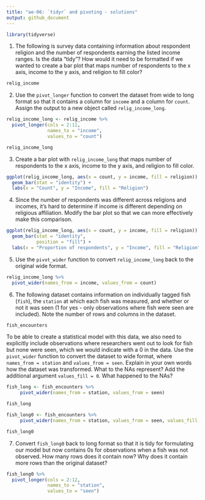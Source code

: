```yaml
---
title: "ae-06: `tidyr` and pivoting - solutions"
output: github_document
---
```


```r
library(tidyverse)
```

1. The following is survey data containing information about respondent religion and the number of respondents earning the listed income ranges. Is the data "tidy"? How would it need to be formatted if we wanted to create a bar plot that maps number of respondents to the x axis, income to the y axis, and religion to fill color?   
```r
relig_income
```

2. Use the `pivot_longer` function to convert the dataset from wide to long format so that it contains a column for `income` and a column for `count`. Assign the output to a new object called `relig_income_long`.
```r
relig_income_long <- relig_income %>%
  pivot_longer(cols = 2:11,
               names_to = "income", 
               values_to = "count")

relig_income_long
```

3. Create a bar plot with `relig_income_long` that maps number of respondents to the x axis, income to the y axis, and religion to fill color. 
```r
ggplot(relig_income_long, aes(x = count, y = income, fill = religion)) +
  geom_bar(stat = "identity") +
  labs(x = "Count", y = "Income", fill = "Religion")
```

4. Since the number of respondents was different across religions and incomes, it's hard to determine if income is different depending on religious affiliation. Modify the bar plot so that we can more effectively make this comparison.
```r
ggplot(relig_income_long, aes(x = count, y = income, fill = religion)) +
  geom_bar(stat = "identity",
           position = "fill") +
  labs(x = "Proportion of respondents", y = "Income", fill = "Religion")
```

5. Use the `pivot_wider` function to convert `relig_income_long` back to the original wide format.
```r
relig_income_long %>%
  pivot_wider(names_from = income, values_from = count)
```

6. The following dataset contains information on individually tagged fish (`fish`), the `station` at which each fish was measured, and whether or not it was seen (1 for yes - only observations where fish were seen are included). Note the number of rows and columns in the dataset.
```r
fish_encounters
```


To be able to create a statistical model with this data, we also need to explicitly include observations where researchers went out to look for fish but none were seen, which we would indicate with a 0 in the data. Use the `pivot_wider` function to convert the dataset to wide format, where `names_from = station` and `values_from = seen`. Explain in your own words how the dataset was transformed. What to the NAs represent? Add the additional argument `values_fill = 0`. What happened to the NAs?
```r
fish_long <- fish_encounters %>%
     pivot_wider(names_from = station, values_from = seen)

fish_long

fish_long0 <- fish_encounters %>%
     pivot_wider(names_from = station, values_from = seen, values_fill = 0)

fish_long0
```

7. Convert `fish_long0` back to long format so that it is tidy for formulating our model but now contains 0s for observations when a fish was not observed. How many rows does it contain now? Why does it contain more rows than the original dataset?
```r
fish_long0 %>%
  pivot_longer(cols = 2:12,
               names_to = "station", 
               values_to = "seen")
```
